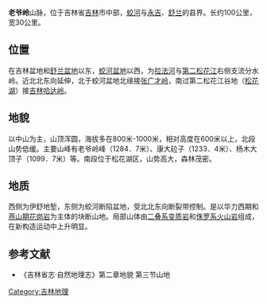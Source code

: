 '''老爷岭'''山脉，位于吉林省[[吉林|吉林]]市中部，[[蛟河市|蛟河]]与[[永吉|永吉]]、[[舒兰|舒兰]]的县界。长约100公里，宽30公里。
==位置==
在吉林盆地和[[舒兰市|舒兰盆地]]以东，[[蛟河市|蛟河盆地]]以西，为[[拉法河|拉法河]]与[[第二松花江|第二松花江]]右侧支流分水岭。近北北东向延伸，北于蛟河盆地北缘接[[张广才岭|张广才岭]]，南过第二松花江谷地（[[松花湖|松花湖]]）接[[吉林哈达岭|吉林哈达岭]]。

==地貌==
以中山为主，山顶浑圆，海拔多在800米-1000米，相对高度在600米以上，北段山势低缓。主要山峰有老爷岭峰（1284．7米）、康大砬子（1233．4米）、杨木大顶子（1099．7米）等。南段位于松花湖区，山势高大，森林茂密。

==地质==
西侧为伊舒地堑，东侧为蛟河断陷盆地，受北北东向断裂带控制。是以华力西期和[[燕山期|燕山期]][[花岗岩|花岗岩]]为主体的块断山地。局部山体由[[二叠系|二叠系]][[变质岩|变质岩]]和[[侏罗系|侏罗系]][[火山岩|火山岩]]组成，在新构造运动中上升明显。

==参考文献==
* 《吉林省志·自然地理志》第二章地貌 第三节山地
[[Category:吉林地理|Category:吉林地理]]